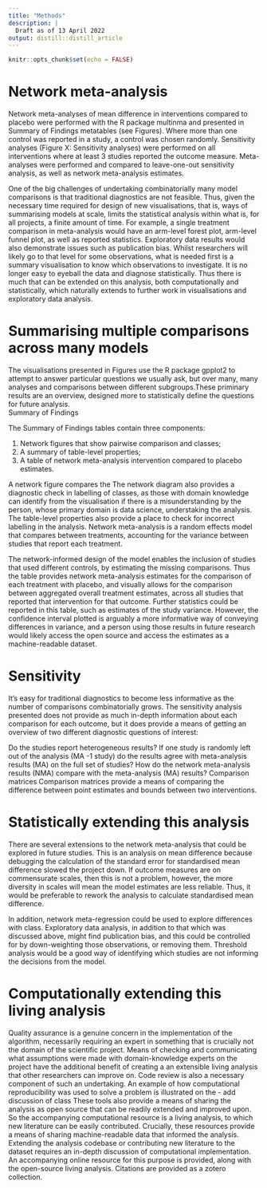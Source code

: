 ```yaml
---
title: "Methods"
description: |
  Draft as of 13 April 2022
output: distill::distill_article
---
```


```r
knitr::opts_chunk$set(echo = FALSE)
```


# Network meta-analysis

Network meta-analyses of mean difference in interventions compared to placebo were performed with the R package multinma and presented in Summary of Findings metatables (see Figures). Where more than one control was reported in a study, a control was chosen randomly. Sensitivity analyses (Figure X: Sensitivity analyses) were performed on all interventions where at least 3 studies reported the outcome measure. Meta-analyses were performed and compared to leave-one-out sensitivity analysis, as well as network meta-analysis estimates.    

One of the big challenges of undertaking combinatorially many model comparisons is that traditional diagnostics are not feasible. Thus, given the necessary time required for design of new visualisations, that is, ways of summarising models at scale, limits the statistical analysis within what is, for all projects, a finite amount of time.  For example, a single treatment comparison in meta-analysis would have an arm-level forest plot, arm-level funnel plot, as well as reported statistics. Exploratory data results would also demonstrate issues such as publication bias. Whilst researchers will likely go to that level for some observations, what is needed first is a summary visualisation to know which observations to investigate. It is no longer easy to eyeball the data and diagnose statistically. Thus there is much that can be extended on this analysis, both computationally and statistically, which naturally extends to further work in visualisations and exploratory data analysis.  

# Summarising multiple comparisons across many models 

The visualisations presented in Figures use the R package gpplot2 to attempt to answer particular questions we usually ask, but over many, many analyses and comparisons between different subgroups.These priminary results are an overview, designed more to statistically define the questions for future analysis.  
Summary of Findings

The Summary of Findings tables contain three components: 

1. Network figures that show pairwise comparison and classes;
2. A summary of table-level properties;
3. A table of network meta-analysis intervention compared to placebo estimates.

A network figure compares the  The network diagram also provides a diagnostic check in labelling of classes, as those with domain knowledge can identify from the visualisation if there is a misunderstanding by the person, whose primary domain is data science, understaking the analysis. The table-level properties also provide a place to check for incorrect labelling in the analysis. Network meta-analysis is a random effects model that compares between treatments, accounting for the variance between studies that report each treatment. 

The network-informed design of the model enables the inclusion of studies that used different controls, by estimating the missing comparisons. Thus the table provides network meta-analysis estimates for the comparison of each treatment with placebo, and visually allows for the comparison between aggregated overall treatment estimates, across all studies that reported that intervention for that outcome. Further statistics could be reported in this table, such as estimates of the study variance. However, the confidence interval plotted is arguably a more informative way of conveying differences in variance, and a person using those results in future research would likely access the open source and access the estimates as a machine-readable dataset. 

# Sensitivity 
It’s easy for traditional diagnostics to become less informative as the number of comparisons combinatorially grows. The sensitivity analysis presented does not provide as much in-depth information about each comparison for each outcome, but it does provide a means of getting an overview of two different diagnostic questions of interest:

Do the studies report heterogeneous results? If one study is randomly left out of the analysis (MA -1 study) do the results agree with meta-analysis results (MA) on the full set of studies?
How do the network meta-analysis results (NMA) compare with the meta-analysis (MA) results? 
    Comparison matrices
Comparison matrices provide a means of comparing the difference between point estimates and bounds  between two interventions. 

# Statistically extending this analysis

There are several extensions to the network meta-analysis that could be explored in future studies. This is an analysis on mean difference because debugging the calculation of the standard error for standardised mean difference slowed the project down. If outcome measures are on commensurate scales, then this is not a problem, however, the more diversity in scales will mean the model estimates are less reliable. Thus, it would be preferable to rework the analysis to calculate standardised mean difference. 

In addition, network meta-regression could be used to explore differences with class. Exploratory data analysis, in addition to that which was discussed above,  might find publication bias, and this could be controlled for by down-weighting those observations, or removing them. Threshold analysis would be a good way of identifying which studies are not informing the decisions from the model. 


# Computationally extending this living analysis

Quality assurance is a genuine concern in the implementation of the algorithm, necessarily requiring an  expert in something that is crucially not the domain of the scientific project. Means of checking and communicating what assumptions were made with domain-knowledge experts on the project have the additional benefit of creating a an extensible living analysis that other researchers can improve on. Code review is also a necessary component of such an undertaking.
An example of how computational reproducibility was used to solve a problem is illustrated on the - add discussion of class 
These tools also provide a means of sharing the analysis as open source that can be readily extended and improved upon. So the accompanying computational resource is a living analysis, to which new literature can be easily contributed. Crucially, these resources provide a means of sharing machine-readable data that informed the analysis. Extending the analysis codebase or contributing new literature to the dataset requires an in-depth discussion of computational implementation. An accompanying online resource for this purpose is provided, along with the open-source living analysis. Citations are provided as a zotero collection.   
